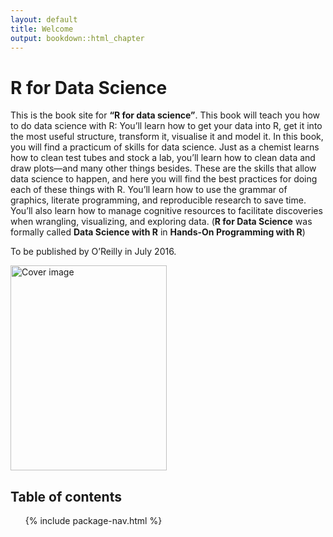 ```yaml
---
layout: default
title: Welcome
output: bookdown::html_chapter
---
```


# R for Data Science

This is the book site for __"R for data science"__. This book will teach you how to do data science with R: You'll learn how to get your data into R, get it into the most useful structure, transform it, visualise it and model it. In this book, you will find a practicum of skills for data science. Just as a chemist learns how to clean test tubes and stock a lab, you'll learn how to clean data and draw plots---and many other things besides. These are the skills that allow data science to happen, and here you will find the best practices for doing each of these things with R. You'll learn how to use the grammar of graphics, literate programming, and reproducible research to save time. You'll also learn how to manage cognitive resources to facilitate discoveries when wrangling, visualizing, and exploring data. (__R for Data Science__ was formally called __Data Science with R__ in __Hands-On Programming with R__)

To be published by O'Reilly in July 2016. 

<img src="cover.png" width="250" height="328" alt="Cover image" />

## Table of contents {#toc}

<ul class="toc">
  {% include package-nav.html %}
</ul>

